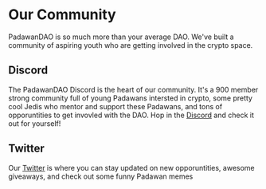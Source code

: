 
# Our Community

PadawanDAO is so much more than your average DAO. We've built a community of aspiring youth who are getting involved in the crypto space. 

## Discord

The PadawanDAO Discord is the heart of our community. It's a 900 member strong community full of young Padawans intersted in crypto, some pretty cool Jedis who mentor and support these Padawans, and tons of opporuntities to get invovled with the DAO. Hop in the [Discord](https://t.co/2gTaDdEhR6) and check it out for yourself! 

## Twitter

Our [Twitter](https://twitter.com/PadawanDAO) is where you can stay updated on new opporuntities, awesome giveaways, and check out some funny Padawan memes 